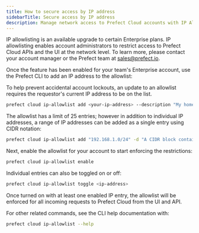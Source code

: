 ```yaml
---
title: How to secure access by IP address
sidebarTitle: Secure access by IP address
description: Manage network access to Prefect Cloud accounts with IP Allowlists.
---
```


IP allowlisting is an available upgrade to certain Enterprise plans. 
IP allowlisting enables account administrators to restrict access to Prefect Cloud APIs and the UI at the network level. 
To learn more, please contact your account manager or the Prefect team at sales@prefect.io.

Once the feature has been enabled for your team's Enterprise account, use the Prefect CLI to add an IP address to the allowlist:

<Note>To help prevent accidental account lockouts, an update to an allowlist requires the requestor's current IP address to be on the list.</Note>

```bash
prefect cloud ip-allowlist add <your-ip-address> --description "My home IP address"
```

The allowlist has a limit of 25 entries; 
however in addition to individual IP addresses, a range of IP addresses can be added as a single entry using CIDR notation:

```bash
prefect cloud ip-allowlist add "192.168.1.0/24" -d "A CIDR block containing 256 IP addresses from 192.168.1.0 to 192.168.1.255"
```

Next, enable the allowlist for your account to start enforcing the restrictions:

```bash
prefect cloud ip-allowlist enable
```

Individual entries can also be toggled on or off:
    
```bash
prefect cloud ip-allowlist toggle <ip-address>
```

Once turned on with at least one enabled IP entry, the allowlist will be enforced for all incoming requests to Prefect Cloud from the UI and API.

For other related commands, see the CLI help documentation with:
    
```bash
prefect cloud ip-allowlist --help
```
